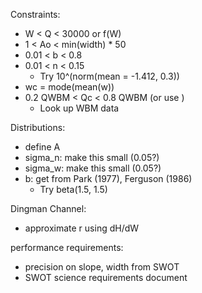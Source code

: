 

Constraints:

- W < Q < 30000 or f(W)
- 1 < Ao < min(width) * 50 
- 0.01 < b < 0.8
- 0.01 < n < 0.15
    - Try 10^(norm(mean = -1.412, 0.3))
- wc = mode(mean(w))
- 0.2 QWBM < Qc < 0.8 QWBM (or use )
    - Look up WBM data

Distributions:

- define A
- sigma_n: make this small (0.05?)
- sigma_w: make this small (0.05?)
- b: get from Park (1977), Ferguson (1986)
    - Try beta(1.5, 1.5)

Dingman Channel:

- approximate r using dH/dW


performance requirements:

- precision on slope, width from SWOT
- SWOT science requirements document

